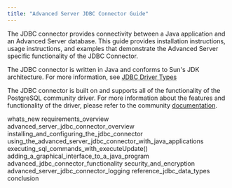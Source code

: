 ```yaml
---
title: "Advanced Server JDBC Connector Guide"
---
```




The JDBC connector provides connectivity between a Java application and an Advanced Server database. This guide provides installation instructions, usage instructions, and examples that demonstrate the Advanced Server specific functionality of the JDBC Connector.

The JDBC connector is written in Java and conforms to Sun's JDK architecture. For more information, see [JDBC Driver Types](#jdbc_driver_types)

The JDBC connector is built on and supports all of the functionality of the PostgreSQL community driver. For more information about the features and functionality of the driver, please refer to the community [documentation](https://jdbc.postgresql.org/documentation/head/index.html).

<div class="toctree" maxdepth="3">

whats\_new requirements\_overview advanced\_server\_jdbc\_connector\_overview installing\_and\_configuring\_the\_jdbc\_connector using\_the\_advanced\_server\_jdbc\_connector\_with\_java\_applications executing\_sql\_commands\_with\_executeUpdate() adding\_a\_graphical\_interface\_to\_a\_java\_program advanced\_jdbc\_connector\_functionality security\_and\_encryption advanced\_server\_jdbc\_connector\_logging reference\_jdbc\_data\_types conclusion

</div>
